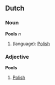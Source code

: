 == Dutch ==
=== Noun ===
'''Pools''' ''n''

# (language): [[Polish]]

=== Adjective ===
'''Pools'''

# [[Polish]]